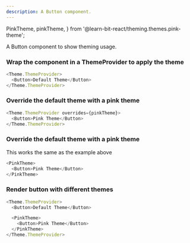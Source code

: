 ```yaml
---
description: A Button component.
---
```



  PinkTheme,
  pinkTheme,
} from '@learn-bit-react/theming.themes.pink-theme';

A Button component to show theming usage.

### Wrap the component in a ThemeProvider to apply the theme

```js
<Theme.ThemeProvider>
  <Button>Default Theme</Button>
</Theme.ThemeProvider>
```

### Override the default theme with a pink theme

```js
<Theme.ThemeProvider overrides={pinkTheme}>
  <Button>Pink Theme</Button>
</Theme.ThemeProvider>
```

### Override the default theme with a pink theme

This works the same as the example above

```js
<PinkTheme>
  <Button>Pink Theme</Button>
</PinkTheme>
```

### Render button with different themes

```js
<Theme.ThemeProvider>
  <Button>Default Theme</Button>

  <PinkTheme>
    <Button>Pink Theme</Button>
  </PinkTheme>
</Theme.ThemeProvider>
```

